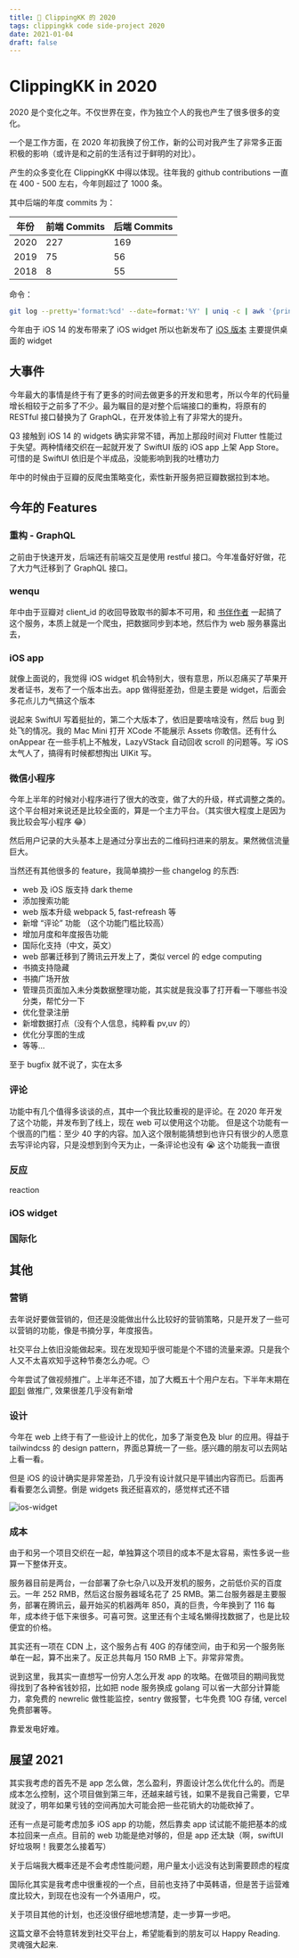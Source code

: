 ```yaml
---
title: 📘 ClippingKK 的 2020
tags: clippingkk code side-project 2020
date: 2021-01-04
draft: false
---
```


# ClippingKK in 2020

2020 是个变化之年。不仅世界在变，作为独立个人的我也产生了很多很多的变化。

一个是工作方面，在 2020 年初我换了份工作，新的公司对我产生了非常多正面积极的影响（或许是和之前的生活有过于鲜明的对比）。

产生的众多变化在 ClippingKK 中得以体现。往年我的 github contributions 一直在 400 - 500 左右，今年则超过了 1000 条。

其中后端的年度 commits 为：

| 年份 | 前端 Commits | 后端 Commits |
|------|--------------|--------------|
| 2020 | 227          | 169          |
| 2019 | 75           | 56           |
| 2018 | 8            | 55           |

命令：

```bash
git log --pretty='format:%cd' --date=format:'%Y' | uniq -c | awk '{print "Year: "$2", commits: "$1}’
```

今年由于 iOS 14 的发布带来了 iOS widget 所以也新发布了 [iOS 版本](https://apps.apple.com/us/app/clippingkk/id1537830952) 主要提供桌面的 widget

## 大事件

今年最大的事情是终于有了更多的时间去做更多的开发和思考，所以今年的代码量增长相较于之前多了不少。最为瞩目的是对整个后端接口的重构，将原有的 RESTful 接口替换为了 GraphQL，在开发体验上有了非常大的提升。

Q3 接触到 iOS 14 的 widgets 确实非常不错，再加上那段时间对 Flutter 性能过于失望。两种情绪交织在一起就开发了 SwiftUI 版的 iOS app 上架 App Store。可惜的是 SwiftUI 依旧是个半成品，没能影响到我的吐槽功力

年中的时候由于豆瓣的反爬虫策略变化，索性新开服务把豆瓣数据拉到本地。

## 今年的 Features

### 重构 - GraphQL

之前由于快速开发，后端还有前端交互是使用 restful 接口。今年准备好好做，花了大力气迁移到了 GraphQL 接口。

### wenqu

年中由于豆瓣对 client_id 的收回导致取书的脚本不可用，和 [书伴作者](https://www.coolapk.com/apk/com.merpyzf.xmnote) 一起搞了这个服务，本质上就是一个爬虫，把数据同步到本地，然后作为 web 服务暴露出去，

### iOS app

就像上面说的，我觉得 iOS widget 机会特别大，很有意思，所以忍痛买了苹果开发者证书，发布了一个版本出去。app 做得挺差劲，但是主要是 widget，后面会多花点儿力气搞这个版本

说起来 SwiftUI 写着挺扯的，第二个大版本了，依旧是要啥啥没有，然后 bug 到处飞的情况。我的 Mac Mini 打开 XCode 不能展示 Assets 你敢信。还有什么 onAppear 在一些手机上不触发，LazyVStack 自动回收 scroll 的问题等。写 iOS 太气人了，搞得有时候都想掏出 UIKit 写。

### 微信小程序

今年上半年的时候对小程序进行了很大的改变，做了大的升级，样式调整之类的。这个平台相对来说还是比较全面的，算是一个主力平台。（其实很大程度上是因为我比较会写小程序 😂）

然后用户记录的大头基本上是通过分享出去的二维码扫进来的朋友。果然微信流量巨大。

当然还有其他很多的 feature，我简单摘抄一些 changelog 的东西:

- web 及 iOS 版支持 dark theme
- 添加搜索功能
- web 版本升级 webpack 5, fast-refreash 等
- 新增 “评论” 功能 （这个功能门槛比较高）
- 增加月度和年度报告功能
- 国际化支持（中文，英文）
- web 部署迁移到了腾讯云开发上了，类似 vercel 的 edge computing
- 书摘支持隐藏
- 书摘广场开放
- 管理员页面加入未分类数据整理功能，其实就是我没事了打开看一下哪些书没分类，帮忙分一下
- 优化登录注册
- 新增数据打点（没有个人信息，纯粹看 pv,uv 的）
- 优化分享图的生成
- 等等...

至于 bugfix 就不说了，实在太多

### 评论

功能中有几个值得多谈谈的点，其中一个我比较重视的是评论。在 2020 年开发了这个功能，并发布到了线上，现在 web 可以使用这个功能。
但是这个功能有一个很高的门槛：至少 40 字的内容。加入这个限制能猜想到也许只有很少的人愿意去写评论内容，只是没想到到今天为止，一条评论也没有 😭
这个功能我一直很

### 反应

reaction

### iOS widget

### 国际化

## 其他

### 营销

去年说好要做营销的，但还是没能做出什么比较好的营销策略，只是开发了一些可以营销的功能，像是书摘分享，年度报告。

社交平台上依旧没能做起来。现在发现知乎很可能是个不错的流量来源。只是我个人又不太喜欢知乎这种节奏怎么办呢。😶

今年尝试了做视频推广。上半年还不错，加了大概五十个用户左右。下半年末期在 [即刻](https://web.okjike.com/u/20965c29-1f92-4df8-9107-45043db29278) 做推广, 效果很差几乎没有新增

### 设计

今年在 web 上终于有了一些设计上的优化，加多了渐变色及 blur 的应用。得益于 tailwindcss 的 design pattern，界面总算统一了一些。感兴趣的朋友可以去网站上看一看。

但是 iOS 的设计确实是非常差劲，几乎没有设计就只是平铺出内容而已。后面再看看要怎么调整。倒是 widgets 我还挺喜欢的，感觉样式还不错

![ios-widget](/dist/2021-01-04-clippingkk-ios-widget.png)

### 成本

由于和另一个项目交织在一起，单独算这个项目的成本不是太容易，索性多说一些算一下整体开支。

服务器目前是两台，一台部署了杂七杂八以及开发机的服务，之前低价买的百度云。一年 252 RMB，然后这台服务器域名花了 25 RMB。第二台服务器是主要服务，部署在腾讯云，最开始买的机器两年 850，真的巨贵，今年换到了 116 每年，成本终于低下来很多。可喜可贺。这里还有个主域名懒得找数据了，也是比较便宜的价格。

其实还有一项在 CDN 上，这个服务占有 40G 的存储空间，由于和另一个服务账单在一起，算不出来了。反正总共每月 150 RMB 上下。非常非常贵。

说到这里，我其实一直想写一份穷人怎么开发 app 的攻略。在做项目的期间我觉得找到了各种省钱妙招，比如把 node 服务换成 golang 可以省一大部分计算能力，拿免费的 newrelic 做性能监控，sentry 做报警，七牛免费 10G 存储, vercel 免费部署等。

靠爱发电好难。

## 展望 2021

其实我考虑的首先不是 app 怎么做，怎么盈利，界面设计怎么优化什么的。而是成本怎么控制，这个项目做到第三年，还越来越亏钱，如果不是我自己需要，它早就没了，明年如果亏钱的空间再加大可能会把一些花销大的功能砍掉了。

还有一点是可能考虑加多 iOS app 的功能，然后靠卖 app 试试能不能把基本的成本拉回来一点点。目前的 web 功能是绝对够的，但是 app 还太缺（啊，swiftUI 好垃圾啊！我要怎么接着写）

关于后端我大概率还是不会考虑性能问题，用户量太小远没有达到需要顾虑的程度

国际化其实是我考虑中很重视的一个点，目前也支持了中英韩语，但是苦于运营难度比较大，到现在也没有一个外语用户，哎。

关于项目其他的计划，也还没很仔细地想清楚，走一步算一步吧。

这篇文章不会特意转发到社交平台上，希望能看到的朋友可以 Happy Reading. 灵魂强大起来.

